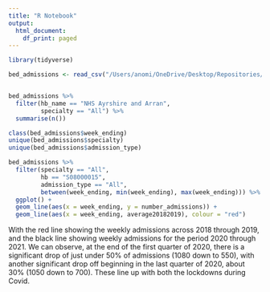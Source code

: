```yaml
---
title: "R Notebook"
output:
  html_document:
    df_print: paged
---
```

```r
library(tidyverse)
```


```r

bed_admissions <- read_csv("/Users/anomi/OneDrive/Desktop/Repositories/PHS-Group-Project/02_cleaned_data/admissions_by_speciality_clean.csv")


bed_admissions %>% 
  filter(hb_name == "NHS Ayrshire and Arran",
         specialty == "All") %>% 
  summarise(n())
```

```r
class(bed_admissions$week_ending)
unique(bed_admissions$specialty)
unique(bed_admissions$admission_type)

bed_admissions %>% 
  filter(specialty == "All", 
         hb == "S08000015",
         admission_type == "All",
         between(week_ending, min(week_ending), max(week_ending))) %>%  
  ggplot() +
  geom_line(aes(x = week_ending, y = number_admissions)) +
  geom_line(aes(x = week_ending, average20182019), colour = "red")

```

With the red line showing the weekly admissions across 2018 through 2019, and the black line showing weekly admissions for the period 2020 through 2021. We can observe, at the end of the first quarter of 2020, there is a significant drop of just under 50% of admissions (1080 down to 550), with another significant drop off beginning in the last quarter of 2020, about 30% (1050 down to 700).  These line up with both the lockdowns during Covid.